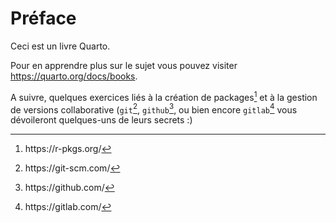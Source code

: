 # Préface {.unnumbered}

Ceci est un livre Quarto.

Pour en apprendre plus sur le sujet vous pouvez visiter <https://quarto.org/docs/books>.

A suivre, quelques exercices liés à la création de packages^[https://r-pkgs.org/] et à la gestion de versions collaborative (`git`^[https://git-scm.com/], `github`^[https://github.com/], ou bien encore `gitlab`^[https://gitlab.com/] vous dévoileront quelques-uns de leurs secrets :)
